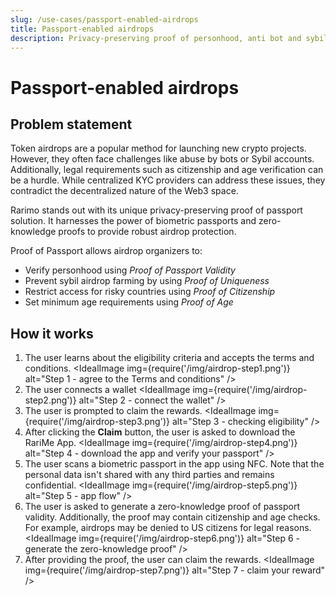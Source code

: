 ```yaml
---
slug: /use-cases/passport-enabled-airdrops
title: Passport-enabled airdrops
description: Privacy-preserving proof of personhood, anti bot and sybil-resistant protection for airdrops using biometric passports and zero-knowledge proofs.
---
```


<head>
  <meta
    property="og:image"
    content="https://docs.rarimo.com/img/airdrops-og-img.png"
  />
</head>

# Passport-enabled airdrops

## Problem statement

Token airdrops are a popular method for launching new crypto projects. However, they often face challenges like abuse by bots or Sybil accounts. Additionally, legal requirements such as citizenship and age verification can be a hurdle. While centralized KYC providers can address these issues, they contradict the decentralized nature of the Web3 space.

Rarimo stands out with its unique privacy-preserving proof of passport solution. It harnesses the power of biometric passports and zero-knowledge proofs to provide robust airdrop protection.

Proof of Passport allows airdrop organizers to:
- Verify personhood using *Proof of Passport Validity*
- Prevent sybil airdrop farming by using *Proof of Uniqueness*
- Restrict access for risky countries using *Proof of Citizenship*
- Set minimum age requirements using *Proof of Age*

## How it works

1. The user learns about the eligibility criteria and accepts the terms and conditions.
 <IdealImage img={require('/img/airdrop-step1.png')} alt="Step 1 - agree to the Terms and conditions" />
1. The user connects a wallet
 <IdealImage img={require('/img/airdrop-step2.png')} alt="Step 2 - connect the wallet" />
1. The user is prompted to claim the rewards.
 <IdealImage img={require('/img/airdrop-step3.png')} alt="Step 3 - checking eligibility" />
1. After clicking the **Claim** button, the user is asked to download the RariMe App.
 <IdealImage img={require('/img/airdrop-step4.png')} alt="Step 4 - download the app and verify your passport" />
1. The user scans a biometric passport in the app using NFC. Note that the personal data isn't shared with any third parties and remains confidential.
 <IdealImage img={require('/img/airdrop-step5.png')} alt="Step 5 - app flow" />
1. The user is asked to generate a zero-knowledge proof of passport validity. Additionally, the proof may contain citizenship and age checks. For example, airdrops may be denied to US citizens for legal reasons.
 <IdealImage img={require('/img/airdrop-step6.png')} alt="Step 6 - generate the zero-knowledge proof" />
1. After providing the proof, the user can claim the rewards.
 <IdealImage img={require('/img/airdrop-step7.png')} alt="Step 7 - claim your reward" />
